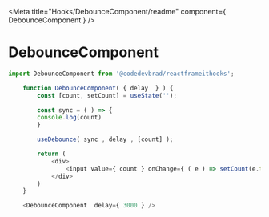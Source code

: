 

<Meta title="Hooks/DebounceComponent/readme" component={ DebounceComponent } />

# DebounceComponent

```javascript
import DebounceComponent from '@codedevbrad/reactframeithooks';
```

```javascript
    function DebounceComponent( { delay  } ) {
        const [count, setCount] = useState('');

        const sync = ( ) => {
        console.log(count)
        }

        useDebounce( sync , delay , [count] );

        return (
            <div>
                <input value={ count } onChange={ ( e ) => setCount(e.target.value ) } />
            </div>
        )
    }
```

```javascript
    <DebounceComponent  delay={ 3000 } />
```

<Canvas>
        <DebounceComponent delay={ 3000 } />
</Canvas>
